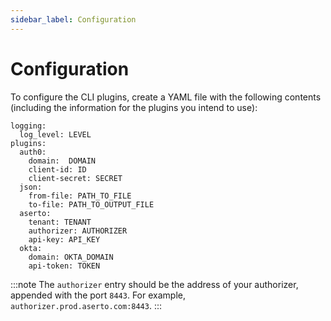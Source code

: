 ```yaml
---
sidebar_label: Configuration
---
```


# Configuration

To configure the CLI plugins, create a YAML file with the following contents (including the information for the plugins you intend to use):

```
logging:
  log_level: LEVEL
plugins:
  auth0:
    domain:  DOMAIN
    client-id: ID
    client-secret: SECRET
  json:
    from-file: PATH_TO_FILE
    to-file: PATH_TO_OUTPUT_FILE
  aserto:
    tenant: TENANT
    authorizer: AUTHORIZER
    api-key: API_KEY
  okta:
    domain: OKTA_DOMAIN
    api-token: TOKEN
```

:::note
The `authorizer` entry should be the address of your authorizer, appended with the port `8443`. For example, `authorizer.prod.aserto.com:8443`.
:::
